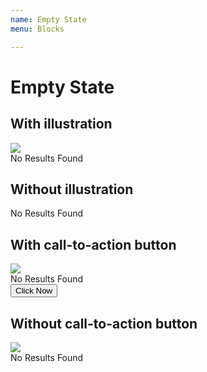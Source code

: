 ```yaml
---
name: Empty State
menu: Blocks

---
```


# Empty State

## With illustration

<Playground>
    <div class="blank-slate">
        <div class="blank-slate-content">
            <div class="blank-slate-content__illustration">
                <img class="img-fluid" src={emptyState}/>
            </div>
            <div class="blank-slate-content__message">
                No Results Found
            </div>
        </div>
    </div>
</Playground>

## Without illustration
<Playground>
    <div class="blank-slate">
        <div class="blank-slate-content">
            <div class="blank-slate-content__message">
                No Results Found
            </div>
        </div>
    </div>
</Playground>

## With call-to-action button
<Playground>
    <div class="blank-slate">
        <div class="blank-slate-content">
            <div class="blank-slate-content__illustration">
                <img class="img-fluid" src={emptyState}/>
            </div>
            <div class="blank-slate-content__message">
                No Results Found
            </div>
            <div class="blank-slate-content__cta">
                <button class="btn btn-primary">Click Now</button>
            </div>
        </div>
    </div>
</Playground>

## Without call-to-action button

<Playground>
    <div class="blank-slate">
        <div class="blank-slate-content">
            <div class="blank-slate-content__illustration">
                <img class="img-fluid" src={emptyState}/>
            </div>
            <div class="blank-slate-content__message">
                No Results Found
            </div>
        </div>
    </div>
</Playground>